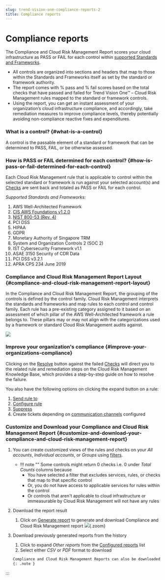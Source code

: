 ```yaml
---
slug: trend-vision-one-compliance-reports-2
title: Compliance reports
---
```

# Compliance reports

The Compliance and Cloud Risk Management Report scores your cloud infrastructure as PASS or FAIL for each control within [supported Standards and Frameworks](compliance-in-cloud-posture.mdx).

- All controls are organized into sections and headers that map to those within the Standards and Frameworks itself as set by the standard or framework authority.
- The report comes with % pass and % fail scores based on the total checks that have passed and failed for Trend Vision One™ – Cloud Risk Management rules mapped to the standard or framework controls.
- Using the report, you can get an instant assessment of your organization’s cloud infrastructure compliance, and accordingly, take remediation measures to improve compliance levels, thereby potentially avoiding non-compliance reactive fixes and expenditures.

### What is a control? {#what-is-a-control}

A control is the passable element of a standard or framework that can be determined to PASS, FAIL, or be otherwise assessed.

### How is PASS or FAIL determined for each control? {#how-is-pass-or-fail-determined-for-each-control}

Each Cloud Risk Management rule that is applicable to control within the selected standard or framework is run against your selected account(s) and [Checks](model-check.mdx) are sent back and totaled as PASS or FAIL for each control.

*Supported Standards and Frameworks:*

1.  AWS Well-Architected Framework
2.  [CIS AWS Foundations v1.2.0](https://www.cloudconformity.com/compliance/CIS/)
3.  [NIST 800-53 (Rev. 4)](https://www.cloudconformity.com/conformity-rules/Compliance/NIST/)
4.  PCI DSS
5.  HIPAA
6.  GDPR
7.  Monetary Authority of Singapore TRM
8.  System and Organization Controls 2 (SOC 2)
9.  IST Cybersecurity Framework v1.1
10. ASAE 3150 Security of CDR Data
11. PCI DSS v3.2.1
12. APRA CPS 234 June 2019

### Compliance and Cloud Risk Management Report Layout {#compliance-and-cloud-risk-management-report-layout}

In the Compliance and Cloud Risk Management Report, the grouping of the controls is defined by the control family. Cloud Risk Management interprets the standards and frameworks and map rules to each control and control family. Each rule has a pre-existing category assigned to it based on an assessment of which pillar of the AWS Well-Architected framework a rule belongs to. These pillars may or may not align with the categorizations used by a framework or standard Cloud Risk Management audits against.

![](/images/all-checks-updated=b3378b4c-9251-41a8-8e0d-64b9f5afd38d.webp)

### Improve your organization's compliance {#improve-your-organizations-compliance}

Clicking on the [Resolve](failed-check-resolution.mdx) button against the failed [Checks](model-check.mdx) will direct you to the related rule and remediation steps on the Cloud Risk Management Knowledge Base, which provides a step-by-step guide on how to resolve the failure.

You also have the following options on clicking the expand button on a rule:

1.  [Send rule to](send-rule.mdx)
2.  [Configure rule](rules-configuration.mdx)
3.  [Suppress](rules-suppress-check.mdx)
4.  Create tickets depending on [communication channels](communication-integrations.mdx) configured

### Customize and Download your Compliance and Cloud Risk Management Report {#customize-and-download-your-compliance-and-cloud-risk-management-report}

1.  You can create customized views of the rules and checks on your *All accounts*, *Individual accounts*, or *Groups* using [filters](filter-search.mdx).

    - !!! note "" Some controls might return 0 checks i.e. 0 under *Total Counts* columns because
      - You have selected a filter that excludes services, rules, or checks that map to that specific control
      - Or, you do not have access to applicable services for rules within the control
      - Or controls that aren't applicable to cloud infrastructure or immeasurable by Cloud Risk Management will not have any rules

2.  Download the report result

    1.  Click on [Generate report](generate-download-report.mdx) to generate and download Compliance and Cloud Risk Management report ![](/images/generate-compliance-conformity-report-fhzpwd=d7051a01-d81a-40d7-a818-7df0788d8514.webp){.zoom}

3.  Download previously generated reports from the history

    1.  Click to expand *Other reports* from the [Configured reports](configured-reports.mdx) list
    2.  Select either *CSV* or *PDF* format to download

    ```bash
    Compliance and Cloud Risk Management Reports can also be downloaded from_ the [_All Generated Reports_](generate-download-report.xml#all-generated-reports) list
    {: .note }
    ```
:::
